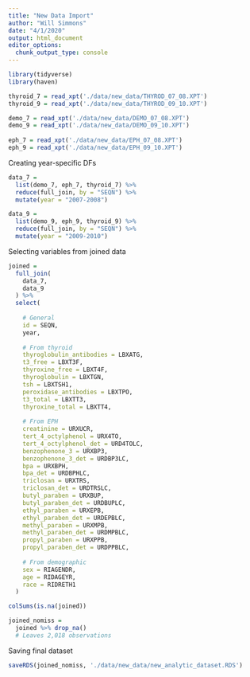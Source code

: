 ```yaml
---
title: "New Data Import"
author: "Will Simmons"
date: "4/1/2020"
output: html_document
editor_options: 
  chunk_output_type: console
---
```


```r
library(tidyverse)
library(haven)
```


```r

thyroid_7 = read_xpt('./data/new_data/THYROD_07_08.XPT')
thyroid_9 = read_xpt('./data/new_data/THYROD_09_10.XPT')

demo_7 = read_xpt('./data/new_data/DEMO_07_08.XPT')
demo_9 = read_xpt('./data/new_data/DEMO_09_10.XPT')
  
eph_7 = read_xpt('./data/new_data/EPH_07_08.XPT')
eph_9 = read_xpt('./data/new_data/EPH_09_10.XPT')

```

Creating year-specific DFs

```r

data_7 =
  list(demo_7, eph_7, thyroid_7) %>%
  reduce(full_join, by = "SEQN") %>% 
  mutate(year = "2007-2008")

data_9 =
  list(demo_9, eph_9, thyroid_9) %>%
  reduce(full_join, by = "SEQN") %>% 
  mutate(year = "2009-2010")

```

Selecting variables from joined data

```r

joined = 
  full_join(
    data_7,
    data_9
  ) %>%  
  select(
    
    # General
    id = SEQN,
    year,
    
    # From thyroid
    thyroglobulin_antibodies = LBXATG,
    t3_free = LBXT3F,
    thyroxine_free = LBXT4F,
    thyroglobulin = LBXTGN,
    tsh = LBXTSH1,
    peroxidase_antibodies = LBXTPO,
    t3_total = LBXTT3,
    thyroxine_total = LBXTT4,
    
    # From EPH
    creatinine = URXUCR,
    tert_4_octylphenol = URX4TO,
    tert_4_octylphenol_det = URD4TOLC,
    benzophenone_3 = URXBP3,
    benzophenone_3_det = URDBP3LC,
    bpa = URXBPH,
    bpa_det = URDBPHLC,
    triclosan = URXTRS,
    triclosan_det = URDTRSLC,
    butyl_paraben = URXBUP,  
    butyl_paraben_det = URDBUPLC, 
    ethyl_paraben = URXEPB,  
    ethyl_paraben_det = URDEPBLC, 
    methyl_paraben = URXMPB,
    methyl_paraben_det = URDMPBLC,
    propyl_paraben = URXPPB,
    propyl_paraben_det = URDPPBLC,
    
    # From demographic
    sex = RIAGENDR,
    age = RIDAGEYR,
    race = RIDRETH1
  )

colSums(is.na(joined))

joined_nomiss =
  joined %>% drop_na()
  # Leaves 2,018 observations


```

Saving final dataset

```r

saveRDS(joined_nomiss, './data/new_data/new_analytic_dataset.RDS')

```

